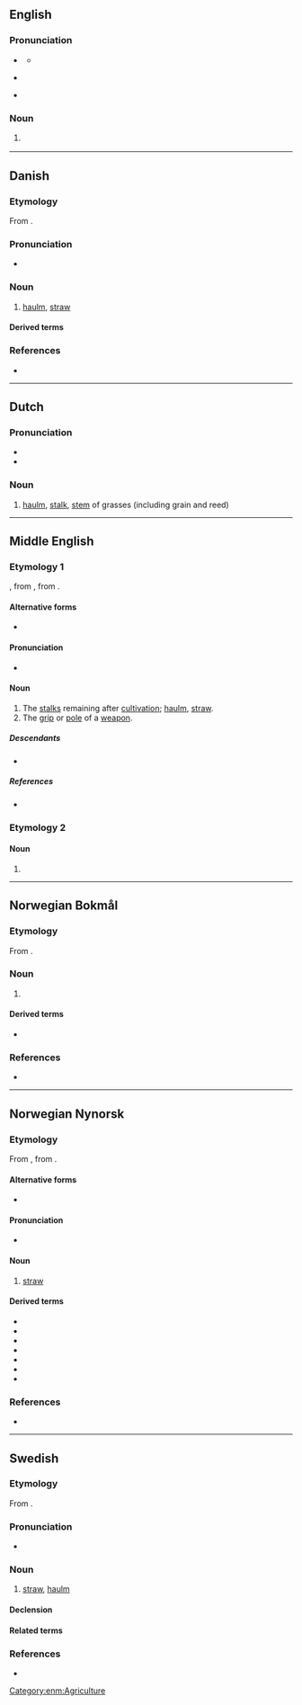 {{also|Halm}}
==English==

===Pronunciation===
* {{a|UK}} {{IPA|en|/hɔːm/}}
** {{audio|en|LL-Q1860 (eng)-Vealhurl-halm.wav|Audio (UK)}}
* {{a|US}} {{IPA|en|/hɔm/}}
* {{rhymes|en|ɔːm|s=1}}

===Noun===
{{en-noun|~}}

# {{lb|en|botany}} {{alternative spelling of|en|haulm}}

----

==Danish==
{{wikipedia|lang=da}}

===Etymology===
From {{der|da|non|halmr}}.

===Pronunciation===
* {{IPA|da|/halm/|[halˀm]}}

===Noun===
{{da-noun|en|-}}

# [[haulm]], [[straw]]

====Derived terms====
{{der3|da|halmafbrænding|halmballe|halmknippe|halmkrans|halmloft|halmmadras|halmmåtte|halmstak|halmvisk|hvedehalm|langhalm|overskudshalm|sengehalm|halmstrå|græshalm|halmbuk|halmhus|halmfyr}}

===References===
* {{R:DDO}}

----

==Dutch==

===Pronunciation===
* {{rhymes|nl|ɑlm|s=1}}
* {{audio|nl|Nl-halm.ogg|Audio}}

===Noun===
{{nl-noun|m|-en|halmpje}}

# [[haulm]], [[stalk]], [[stem]] of grasses (including grain and reed)

----

==Middle English==

===Etymology 1===
{{inh+|enm|ang|healm}}, from {{inh|enm|gmw-pro|*halm}}, from {{inh|enm|gem-pro|*halmaz}}.

====Alternative forms====
* {{alter|enm|halme|healm|helme|holme}}

====Pronunciation====
* {{IPA|enm|/halm/}}

====Noun====
{{enm-noun|helmes}}

# The [[stalk]]s remaining after [[cultivation]]; [[haulm]], [[straw]].
# The [[grip]] or [[pole]] of a [[weapon]].

=====Descendants=====
* {{desc|en|haulm|halm|helm}}

=====References=====
* {{R:MED Online|entry=halm |pos=n |id=MED19855 |accessdate=2018-07-18}}

===Etymology 2===

====Noun====
{{head|enm|noun}}

# {{alt form|enm|helm}}

[[Category:enm:Agriculture]]

----

==Norwegian Bokmål==
{{wikipedia|lang=no}}

===Etymology===
From {{der|nb|non|halmr}}.

===Noun===
{{head|nb|noun|g=m|definite singular|halmen}}

# {{l|en|straw}}

====Derived terms====
* {{l|nb|halmtak}}

===References===
* {{R:The Bokmål Dictionary}}

----

==Norwegian Nynorsk==
{{wikipedia|lang=nn}}

===Etymology===
From {{der|nn|non|halmr}}, from {{der|nn|gem-pro|*halmaz}}.

====Alternative forms====
* {{l|nn|[[hålm]], [[hålm’e]], [[håm’e]], [[hælm|hæłm]], [[alm]]}} {{q|dialectal}}

====Pronunciation====
* {{IPA|nn|/hɑlm/|/hɑɽm/}} {{nn-pronu-note}}

====Noun====
{{nn-noun-mu}}

# {{lb|nn|collective}} [[straw]]

====Derived terms====
* {{l|nn|halmhatt}}
* {{l|nn|halmseng}}
* {{l|nn|halmstrå}}
* {{l|nn|halmtak}}
* {{l|nn|helma}}
* {{l|nn|helme}}
* {{l|nn|marhalm}}

===References===
* {{R:The Nynorsk Dictionary}}

----

==Swedish==

===Etymology===
From {{der|sv|non|halmr}}.

===Pronunciation===
* {{audio|sv|Sv-halm.ogg|Audio}}

===Noun===
{{sv-noun|c}}

# [[straw]], [[haulm]]

====Declension====
{{sv-noun-unc-irreg-c|2=halmen}}

====Related terms====
{{rel4|sv
|halma
|halmbal
|halmbolster
|halmbädd
|halmfläta
|halmflätning
|halmfärgad
|halmgul
|halmhatt
|halmhylsa
|halmig
|halmkärve
|halmmadrass
|halmmatta
|halmpress
|halmrep
|halmsko
|halmslöjd
|halmstack
|Halmstad
|Halmstadsbo
|Halmstadslax
|halmstrå
|halmtak
|halmtäckning
|halmtäckt
|halmviska
|sänghalm
|ärthalm}}

===References===
* {{R:svenska.se|saol}}